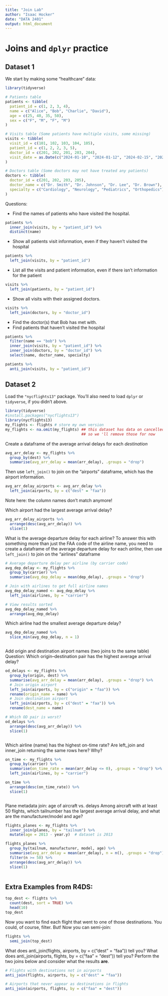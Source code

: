 ```yaml
---
title: "Join Lab"
author: "Isaac Hocker"
date: "DATA 2401"
output: html_document
---
```



# Joins and `dplyr` practice

## Dataset 1

We start by making some "healthcare" data: 

```r
library(tidyverse)

# Patients table
patients <- tibble(
  patient_id = c(1, 2, 3, 4),
  name = c("Alice", "Bob", "Charlie", "David"),
  age = c(25, 40, 35, 50),
  sex = c("F", "M", "F", "M")
)

# Visits table (Some patients have multiple visits, some missing)
visits <- tibble(
  visit_id = c(101, 102, 103, 104, 105),
  patient_id = c(1, 2, 2, 3, 5),  
  doctor_id = c(201, 202, 201, 203, 204),
  visit_date = as.Date(c("2024-01-10", "2024-01-12", "2024-02-15", "2024-03-01", "2024-03-10"))
)

# Doctors table (Some doctors may not have treated any patients)
doctors <- tibble(
  doctor_id = c(201, 202, 203, 205),
  doctor_name = c("Dr. Smith", "Dr. Johnson", "Dr. Lee", "Dr. Brown"),
  specialty = c("Cardiology", "Neurology", "Pediatrics", "Orthopedics")
)

```

Questions: 

- Find the names of patients who have visited the hospital.
```r

patients %>%
  inner_join(visits, by = "patient_id") %>%
  distinct(name)
```
- Show all patients visit information, even if they haven't visited the hospital
```r
patients %>%
  left_join(visits, by = "patient_id")
```
- List all the visits and patient information, even if there isn't information for the patient
```r
visits %>%
  left_join(patients, by = "patient_id")
```
- Show all visits with their assigned doctors.
```r
visits %>%
  left_join(doctors, by = "doctor_id")
```
- Find the doctor(s) that Bob has met with. 
- Find patients that haven't visited the hospital

```r
patients %>%
  filter(name == "bob") %>%
  inner_join(visits, by = "patient_id") %>%
  inner_join(doctors, by = "doctor_id") %>%
  select(name, doctor_name, specialty)

patients %>%
  anti_join(visits, by = "patient_id")


```

## Dataset 2

Load the `"nycflights13"` package.  You'll also need to load `dplyr` or `tidyverse`, if you didn't above.

```r
library(tidyverse)
#install.packages("nycflights13")
library(nycflights13)
my_flights <- flights # store my own version
my_flights <- na.omit(my_flights) ## this dataset has data on cancelled flights too, 
                                  ## so we 'll remove those for now

```


Create a dataframe of the average arrival delays for each _destination_

```r
avg_arr_delay <- my_flights %>%
  group_by(dest) %>%
  summarise(avg_arr_delay = mean(arr_delay), .groups = "drop")

```

Then use `left_join()` to join on the "airports" dataframe, which has the airport information.

```r
avg_arr_delay_airports <- avg_arr_delay %>%
  left_join(airports, by = c("dest" = "faa"))


```


Note here: the column names don't match anymore! 

Which airport had the largest average arrival delay?

```r
avg_arr_delay_airports %>%
  arrange(desc(avg_arr_delay)) %>%
  slice(1)
```



What is the average departure delay for each airline? To answer this with something more than just the FAA code of the airline name, you need to create a dataframe of the average departure delay for each _airline_, then use `left_join()` to join on the "airlines" dataframe


```r
# Average departure delay per airline (by carrier code)
avg_dep_delay <- my_flights %>%
  group_by(carrier) %>%
  summarise(avg_dep_delay = mean(dep_delay), .groups = "drop")

# Join with airlines to get full airline names
avg_dep_delay_named <- avg_dep_delay %>%
  left_join(airlines, by = "carrier")

# View results sorted
avg_dep_delay_named %>%
  arrange(avg_dep_delay)


```

Which airline had the smallest average departure delay? 



```r
avg_dep_delay_named %>%
  slice_min(avg_dep_delay, n = 1)



```


Add origin and destination airport names (two joins to the same table)
Question: Which origin–destination pair has the highest average arrival delay?


```r
od_delays <- my_flights %>%
  group_by(origin, dest) %>%
  summarise(avg_arr_delay = mean(arr_delay), .groups = "drop") %>%
  # Join origin airport
  left_join(airports, by = c("origin" = "faa")) %>%
  rename(origin_name = name) %>%
  # Join destination airport
  left_join(airports, by = c("dest" = "faa")) %>%
  rename(dest_name = name)

# Which OD pair is worst?
od_delays %>%
  arrange(desc(avg_arr_delay)) %>%
  slice(1)



``` 

Which airline (name) has the highest on-time rate? Are left_join and inner_join returning the same rows here? Why?


```r
on_time <- my_flights %>%
  group_by(carrier) %>%
  summarise(on_time_rate = mean(arr_delay <= 0), .groups = "drop") %>%
  left_join(airlines, by = "carrier")

on_time %>%
  arrange(desc(on_time_rate)) %>%
  slice(1)



```

Plane metadata join: age of aircraft vs. delays
Among aircraft with at least 50 flights, which tailnumber has the largest average arrival delay, and what are the manufacturer/model and age?


```r
flights_planes <- my_flights %>%
  inner_join(planes, by = "tailnum") %>%
  mutate(age = 2013 - year.y)  # dataset is 2013

flights_planes %>%
  group_by(tailnum, manufacturer, model, age) %>%
  summarise(avg_arr_delay = mean(arr_delay), n = n(), .groups = "drop") %>%
  filter(n >= 50) %>%
  arrange(desc(avg_arr_delay)) %>%
  slice(1)



```

## Extra Examples from R4DS:    

```r

top_dest <- flights %>%
  count(dest, sort = TRUE) %>%
  head(10)
top_dest

```

Now you want to find each flight that went to one of those destinations. You could, of course, filter. But! Now you can semi-join: 

```r
flights %>% 
  semi_join(top_dest)
```


What does anti_join(flights, airports, by = c("dest" = "faa")) tell you? What does anti_join(airports, flights, by = c("faa" = "dest")) tell you?
Perform the two joins below and consider what the results **are**. 

```r
# Flights with destinations not in airports
anti_join(flights, airports, by = c("dest" = "faa"))

# Airports that never appear as destinations in flights
anti_join(airports, flights, by = c("faa" = "dest"))

```


